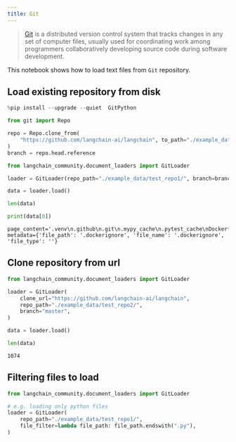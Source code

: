 ```yaml
---
title: Git
---
```


>[Git](https://en.wikipedia.org/wiki/Git) is a distributed version control system that tracks changes in any set of computer files, usually used for coordinating work among programmers collaboratively developing source code during software development.

This notebook shows how to load text files from `Git` repository.

## Load existing repository from disk


```python
%pip install --upgrade --quiet  GitPython
```


```python
from git import Repo

repo = Repo.clone_from(
    "https://github.com/langchain-ai/langchain", to_path="./example_data/test_repo1"
)
branch = repo.head.reference
```


```python
from langchain_community.document_loaders import GitLoader
```


```python
loader = GitLoader(repo_path="./example_data/test_repo1/", branch=branch)
```


```python
data = loader.load()
```


```python
len(data)
```


```python
print(data[0])
```
```output
page_content='.venv\n.github\n.git\n.mypy_cache\n.pytest_cache\nDockerfile' metadata={'file_path': '.dockerignore', 'file_name': '.dockerignore', 'file_type': ''}
```
## Clone repository from url


```python
from langchain_community.document_loaders import GitLoader
```


```python
loader = GitLoader(
    clone_url="https://github.com/langchain-ai/langchain",
    repo_path="./example_data/test_repo2/",
    branch="master",
)
```


```python
data = loader.load()
```


```python
len(data)
```



```output
1074
```


## Filtering files to load


```python
from langchain_community.document_loaders import GitLoader

# e.g. loading only python files
loader = GitLoader(
    repo_path="./example_data/test_repo1/",
    file_filter=lambda file_path: file_path.endswith(".py"),
)
```


```python

```

